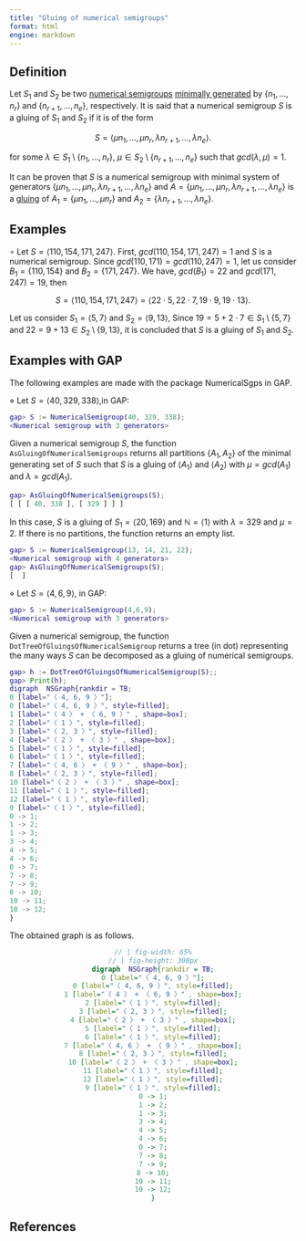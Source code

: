 ```yaml
---
title: "Gluing of numerical semigroups"
format: html
engine: markdown
---
```


<!-- Definición de Num. Sem. -->

## Definition

Let $S_1$ and $S_2$ be two [numerical semigroups](../Basic-concepts/Numerical-semigroup.qmd) [minimally generated](../Basic-concepts/Minimal-set-of-generators.qmd) by $\{n_1, \ldots, n_r\}$ and $\{n_{r+1}, \ldots, n_e\}$, respectively. It is said that a numerical semigroup $S$ is a gluing of $S_1$ and $S_2$ if it is of the form

$$
S = \langle \mu n_1, \ldots, \mu n_r, \lambda n_{r+1}, \ldots, \lambda n_e \rangle.
$$

for some $\lambda \in S_1 \setminus \{n_1, \ldots, n_r\}, ~ \mu \in S_2 \setminus \{n_{r+1}, \ldots, n_e\}$ such that $gcd(\lambda, \mu) = 1$.

It can be proven that $S$ is a numerical semigroup with minimal system of generators $\{\mu n_1, \ldots, \mu n_r, \lambda n_{r+1}, \ldots, \lambda n_e \}$ and $A = \{\mu n_1, \ldots, \mu n_r, \lambda n_{r+1}, \ldots, \lambda n_e\}$ is a [gluing](../Basic-concepts/Gluing.qmd) of $A_1 = \{\mu n_1, \ldots, \mu n_r\}$ and $A_2 = \{ \lambda n_{r+1}, \ldots, \lambda n_e\}$.

## Examples

$\circ$ Let $S = \langle 110, 154, 171, 247 \rangle$. First, $gcd(110, 154, 171, 247) = 1$ and $S$ is a numerical semigroup. Since $gcd(110, 171) = gcd(110, 247) = 1$, let us consider $B_1 = \{110, 154\}$ and $B_2 = \{171, 247\}$. We have, $gcd(B_1) = 22$ and $gcd(171, 247) = 19$, then

$$
S = \langle 110, 154, 171, 247 \rangle = \langle 22 \cdot 5, 22 \cdot 7, 19 \cdot 9, 19 \cdot 13 \rangle.
$$

Let us consider $S_1 = \langle 5,7 \rangle$ and $S_2 = \langle 9,13 \rangle$, Since $19 = 5 + 2 \cdot 7 \in S_1 \setminus \{5,7\}$ and $22 = 9 + 13 \in S_2 \setminus \{9,13\}$, it is concluded that $S$ is a gluing of $S_1$ and $S_2$.

## Examples with GAP

The following examples are made with the package NumericalSgps in GAP.

$\diamond$ Let $S = \langle 40, 329, 338 \rangle$,in GAP:

``` gap
gap> S := NumericalSemigroup(40, 329, 338);
<Numerical semigroup with 3 generators>
```

Given a numerical semigroup $S$, the function `AsGluingOfNumericalSemigroups` returns all partitions $\{A_1, A_2\}$ of the minimal generating set of $S$ such that $S$ is a gluing of $\langle A_1 \rangle$ and $\langle A_2 \rangle$ with $\mu = gcd(A_1)$ and $\lambda = gcd(A_1)$.

``` gap
gap> AsGluingOfNumericalSemigroups(S);
[ [ [ 40, 338 ], [ 329 ] ] ]
```

In this case, $S$ is a gluing of $S_1 = \langle 20, 169 \rangle$ and $\mathbb{N} = \langle 1 \rangle$ with $\lambda = 329$ and $\mu = 2$. If there is no partitions, the function returns an empty list.

``` gap
gap> S := NumericalSemigroup(13, 14, 21, 22);
<Numerical semigroup with 4 generators>
gap> AsGluingOfNumericalSemigroups(S);
[  ]
```

$\diamond$ Let $S = \langle 4, 6, 9 \rangle$, in GAP:

``` gap
gap> S := NumericalSemigroup(4,6,9);
<Numerical semigroup with 3 generators>
```

Given a numerical semigroup, the function `DotTreeOfGluingsOfNumericalSemigroup` returns a tree (in dot) representing the many ways $S$ can be decomposed as a gluing of numerical semigroups.

``` gap
gap> h := DotTreeOfGluingsOfNumericalSemigroup(S);;
gap> Print(h);
digraph  NSGraph{rankdir = TB;
0 [label="〈 4, 6, 9 〉"];
0 [label="〈 4, 6, 9 〉", style=filled];
1 [label="〈 4 〉 + 〈 6, 9 〉" , shape=box];
2 [label="〈 1 〉", style=filled];
3 [label="〈 2, 3 〉", style=filled];
4 [label="〈 2 〉 + 〈 3 〉" , shape=box];
5 [label="〈 1 〉", style=filled];
6 [label="〈 1 〉", style=filled];
7 [label="〈 4, 6 〉 + 〈 9 〉" , shape=box];
8 [label="〈 2, 3 〉", style=filled];
10 [label="〈 2 〉 + 〈 3 〉" , shape=box];
11 [label="〈 1 〉", style=filled];
12 [label="〈 1 〉", style=filled];
9 [label="〈 1 〉", style=filled];
0 -> 1;
1 -> 2;
1 -> 3;
3 -> 4;
4 -> 5;
4 -> 6;
0 -> 7;
7 -> 8;
7 -> 9;
8 -> 10;
10 -> 11;
10 -> 12;
}
```

The obtained graph is as follows.

::: {style="text-align:center;"}
```dot
// | fig-width: 65%
// | fig-height: 300px
digraph  NSGraph{rankdir = TB;
0 [label="〈 4, 6, 9 〉"];
0 [label="〈 4, 6, 9 〉", style=filled];
1 [label="〈 4 〉 + 〈 6, 9 〉" , shape=box];
2 [label="〈 1 〉", style=filled];
3 [label="〈 2, 3 〉", style=filled];
4 [label="〈 2 〉 + 〈 3 〉" , shape=box];
5 [label="〈 1 〉", style=filled];
6 [label="〈 1 〉", style=filled];
7 [label="〈 4, 6 〉 + 〈 9 〉" , shape=box];
8 [label="〈 2, 3 〉", style=filled];
10 [label="〈 2 〉 + 〈 3 〉" , shape=box];
11 [label="〈 1 〉", style=filled];
12 [label="〈 1 〉", style=filled];
9 [label="〈 1 〉", style=filled];
0 -> 1;
1 -> 2;
1 -> 3;
3 -> 4;
4 -> 5;
4 -> 6;
0 -> 7;
7 -> 8;
7 -> 9;
8 -> 10;
10 -> 11;
10 -> 12;
}
```
:::

## References
